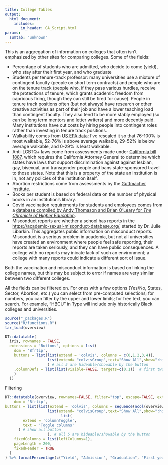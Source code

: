 ```yaml
---
title: College Tables
output:
  html_document:
    includes:
       in_header: GA_Script.html
params:
  sumtab: "unknown"
---
```


This is an aggregation of information on colleges that often isn't emphasized by other sites for comparing colleges. Some of the fields:

* Percentage of students who are admitted, who decide to come (yield), who stay after their first year, and who graduate
* Students per tenure-track professor: many universities use a mixture of contingent faculty (people on short term contracts) and people who are on the tenure track (people who, if they pass various hurdles, receive the protections of tenure, which grants academic freedom from capricous firing, though they can still be fired for cause). People in tenure track positions often (but not always) have research or other creative activities as part of their job and have a lower teaching load than contingent faculty. They also tend to be more stably employed (so can be long term mentors and letter writers) and more decently paid. Many institutions have cut costs by hiring people into contingent roles rather than investing in tenure track positions.
* Walkability comes from [US EPA data](https://www.epa.gov/smartgrowth/smart-location-mapping): I've rescaled it so that 76-100% is most walkable, 52-76% is above average walkable, 29-52% is below average walkable, and 0-29% is least walkable.
* Anti-LGBTQ+ laws come from assessments made under [California bill 1887](https://oag.ca.gov/ab1887), which requires the California Attorney General to determine which states have laws that support discrimination against against lesbian, gay, bisexual, and transgender people and bans state-sponsored travel to those states. Note that this is a property of the state an institution is in, not any policies of the institution itself.
* Abortion restrictions come from assessments by the [Guttmacher Institute](https://states.guttmacher.org/policies/).
* Books per student is based on federal data on the number of physical books in an institution's library.
* Covid vaccination requirements for students and employees comes from a [database compiled by Andy Thomason and Brian O'Leary for *The Chronicle of Higher Education*](https://www.chronicle.com/blogs/live-coronavirus-updates/heres-a-list-of-colleges-that-will-require-students-to-be-vaccinated-against-covid-19).
* Misconduct reports are whether a school has reports in the [https://academic-sexual-misconduct-database.org/](Academic Sexual Misconduct Database), started by Dr. Julie Libarkin. This aggregates public information on misconduct reports. Misconduct is a serious problem in academia, but not all universities have created an environment where people feel safe reporting, their reports are taken seriously, and they can have public consequences. A college with no reports may inicate lack of such an environment; a college with many reports could indicate a different sort of issue.

Both the vaccination and misconduct information is based on linking the college names, but this may be subject to error if names are very similar between two different colleges.

All the fields can be filtered on. For ones with a few options (Yes/No, States, Sector, Abortion, etc.) you can select from pre-computed selections; for numbers, you can filter by the upper and lower limits; for free text, you can search. For example, "HBCU" in Type will include only historically Black colleges and universities.

```r
source("_packages.R")
source("R/functions.R")
tar_load(overview)

DT::datatable(
  iris, rownames = FALSE,
  extensions = 'Buttons', options = list(
    dom = 'Bfrtip',
    buttons = list(list(extend = 'colvis', columns = c(0,1,2,3,4)),
                   list(extend= "colvisGroup",text="Show All",show=":hidden") # show all button
                   ) # all 5 are hideable/showable by the button
    ,columnDefs = list(list(visible=FALSE, targets=c(0,1))  # first two start hidden
    )
  ))
```
  

Filtering
  
  
```r

DT::datatable(overview, rownames=FALSE, filter="top", escape=FALSE, extensions = c('Buttons', 'FixedColumns', 'FixedHeader'), options = list(
    dom = 'Bfrtip',
buttons = list(list(extend = 'colvis', columns = sequence(ncol(overview)-1)), # can't hide the college name this way
                   list(extend= "colvisGroup",text="Show All",show=":hidden"),
				         list(
        extend = 'columnToggle', 
        text = 'Toggle columns'
      ) # show all button
                   ), # all 5 are hideable/showable by the button
	fixedColumns = list(leftColumns=1),
	pageLength = 200,
	fixedHeader = TRUE
  )
) %>% formatPercentage(c("Yield", "Admission", "Graduation", "First year retention", "Walkability"), 0)
```